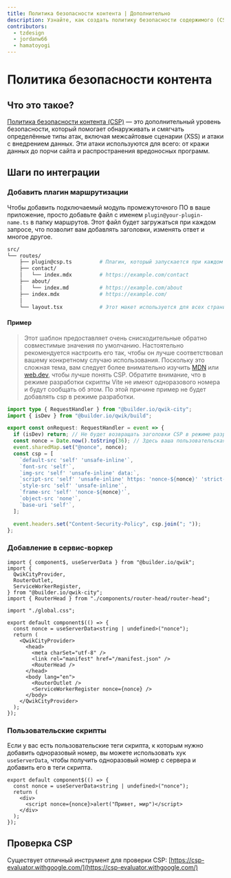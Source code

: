 ```yaml
---
title: Политика безопасности контента | Дополнительно
description: Узнайте, как создать политику безопасности содержимого (CSP) для обеспечения безопасности приложения Qwik.
contributors:
  - tzdesign
  - jordanw66
  - hamatoyogi
---
```


# Политика безопасности контента

## Что это такое?

[Политика безопасности контента (CSP)](https://developer.mozilla.org/en-US/docs/Web/HTTP/CSP) — это дополнительный уровень безопасности, который помогает обнаруживать и смягчать определённые типы атак, включая межсайтовые сценарии (XSS) и атаки с внедрением данных. Эти атаки используются для всего: от кражи данных до порчи сайта и распространения вредоносных программ.

## Шаги по интеграции

### Добавить плагин маршрутизации

Чтобы добавить подключаемый модуль промежуточного ПО в ваше приложение, просто добавьте файл с именем ```plugin@your-plugin-name.ts``` в папку маршрутов. Этот файл будет загружаться при каждом запросе, что позволит вам добавлять заголовки, изменять ответ и многое другое.

```bash {3} /plugin@csp\.ts/ title="Добавление плагина"
src/
└── routes/
    ├── plugin@csp.ts         # Плагин, который запускается при каждом запросе (промежуточное ПО маршрута).
    ├── contact/
    │   └── index.mdx         # https://example.com/contact
    ├── about/
    │   └── index.md          # https://example.com/about
    ├── index.mdx             # https://example.com/
    │
    └── layout.tsx            # Этот макет используется для всех страниц.
```

#### Пример

> Этот шаблон предоставляет очень снисходительные обратно совместимые значения по умолчанию.
> Настоятельно рекомендуется настроить его так, чтобы он лучше соответствовал вашему конкретному случаю использования.
> Поскольку это сложная тема, вам следует более внимательно изучить [MDN](https://developer.mozilla.org/en-US/docs/Web/HTTP/CSP) или [web.dev](https://web.dev/csp/), чтобы лучше понять CSP.
> Обратите внимание, что в режиме разработки скрипты Vite не имеют одноразового номера и будут сообщать об этом. По этой причине пример не будет добавлять csp в режиме разработки.

```typescript title="src/routes/plugin@csp.ts"
import type { RequestHandler } from "@builder.io/qwik-city";
import { isDev } from "@builder.io/qwik/build";

export const onRequest: RequestHandler = event => {
  if (isDev) return; // Не будет возвращать заголовки CSP в режиме разработки.
  const nonce = Date.now().toString(36); // Здесь ваша пользовательская логика данного случая.
  event.sharedMap.set("@nonce", nonce);
  const csp = [
    `default-src 'self' 'unsafe-inline'`,
    `font-src 'self'`,
    `img-src 'self' 'unsafe-inline' data:`,
    `script-src 'self' 'unsafe-inline' https: 'nonce-${nonce}' 'strict-dynamic'`,
    `style-src 'self' 'unsafe-inline'`,
    `frame-src 'self' 'nonce-${nonce}'`,
    `object-src 'none'`,
    `base-uri 'self'`,
  ];

  event.headers.set("Content-Security-Policy", csp.join("; "));
};
```

### Добавление в сервис-воркер

```tsx {12,22} /nonce/ title="src/root.ts"
import { component$, useServerData } from "@builder.io/qwik";
import {
  QwikCityProvider,
  RouterOutlet,
  ServiceWorkerRegister,
} from "@builder.io/qwik-city";
import { RouterHead } from "./components/router-head/router-head";

import "./global.css";

export default component$(() => {
  const nonce = useServerData<string | undefined>("nonce");
  return (
    <QwikCityProvider>
      <head>
        <meta charSet="utf-8" />
        <link rel="manifest" href="/manifest.json" />
        <RouterHead />
      </head>
      <body lang="en">
        <RouterOutlet />
        <ServiceWorkerRegister nonce={nonce} />
      </body>
    </QwikCityProvider>
  );
});
```

### Пользовательские скрипты

Если у вас есть пользовательские теги скрипта, к которым нужно добавить одноразовый номер, вы можете использовать хук `useServerData`, чтобы получить одноразовый номер с сервера и добавить его в теги скрипта.

```tsx {2,5} /nonce/ title="src/components/some-component.tsx"
export default component$(() => {
  const nonce = useServerData<string | undefined>("nonce");
  return (
    <div>
      <script nonce={nonce}>alert("Привет, мир")</script>
    </div>
  );
});
```

## Проверка CSP

Существует отличный инструмент для проверки CSP: [https://csp-evaluator.withgoogle.com/](https://csp-evaluator.withgoogle.com/)
